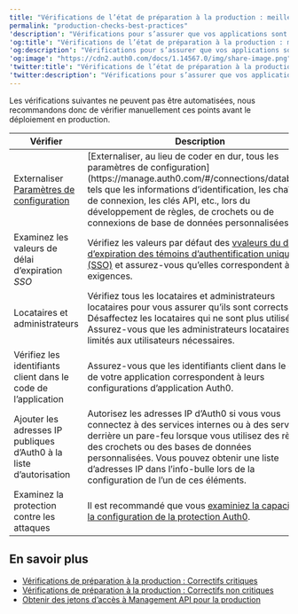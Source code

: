 ---
title: "Vérifications de l’état de préparation à la production : meilleures pratiques"
permalink: "production-checks-best-practices"
'description': "Vérifications pour s’assurer que vos applications sont conformes aux meilleures pratiques Auth0"
'og:title': "Vérifications de l’état de préparation à la production : meilleures pratiques"
'og:description': "Vérifications pour s’assurer que vos applications sont conformes aux meilleures pratiques Auth0"
'og:image': "https://cdn2.auth0.com/docs/1.14567.0/img/share-image.png"
'twitter:title': "Vérifications de l’état de préparation à la production : meilleures pratiques"
'twitter:description': "Vérifications pour s’assurer que vos applications sont conformes aux meilleures pratiques Auth0"
---

Les vérifications suivantes ne peuvent pas être automatisées, nous recommandons donc de vérifier manuellement ces points avant le déploiement en production.

<table class="table"><thead>
<tr>
<th>Vérifier</th>
<th>Description</th>
</tr>
</thead>
<tbody>
<tr>
<td>Externaliser <a href="/docs/docs/fr-ca/connections/database/mysql#4-add-configuration-parameters">Paramètres de configuration</a></td>
<td>[Externaliser, au lieu de coder en dur, tous les paramètres de configuration] (https://manage.auth0.com/#/connections/database), tels que les informations d’identification, les chaînes de connexion, les clés API, etc., lors du développement de règles, de crochets ou de connexions de base de données personnalisées.</td>
</tr>
<tr>
<td>Examinez les valeurs de délai d’expiration <dfn id="react-containers-DefinitionTooltip-0"><span class="tooltip-portal-underlined-word" data-react-universal-portal="">SSO</span></dfn></td>
<td>Vérifiez les valeurs par défaut des <a href="https://manage.auth0.com/#/account/advanced">vvaleurs du délai d’expiration des témoins d’authentification unique (SSO)</a> et assurez-vous qu’elles correspondent à vos exigences.</td>
</tr>
<tr>
<td>Locataires et administrateurs</td>
<td>Vérifiez tous les locataires et administrateurs locataires pour vous assurer qu’ils sont corrects. Désaffectez les locataires qui ne sont plus utilisés. Assurez-vous que les administrateurs locataires sont limités aux utilisateurs nécessaires.</td>
</tr>
<tr>
<td>Vérifiez les identifiants client dans le code de l’application</td>
<td>Assurez-vous que les identifiants client dans le code de votre application correspondent à leurs configurations d’application Auth0.</td>
</tr>
<tr>
<td>Ajouter les adresses IP publiques d’Auth0 à la liste d’autorisation</td>
<td>Autorisez les adresses IP d’Auth0 si vous vous connectez à des services internes ou à des services derrière un pare-feu lorsque vous utilisez des règles, des crochets ou des bases de données personnalisées. Vous pouvez obtenir une liste d’adresses IP dans l’info-bulle lors de la configuration de l’un de ces éléments.</td>
</tr>
<tr>
<td>Examinez la protection contre les attaques</td>
<td>Il est recommandé que vous <a href="https://auth0.com/docs/secure/attack-protection">examiniez la capacité et la configuration de la protection Auth0</a>.</td>
</tr>
</tbody>
</table>

## En savoir plus

* [Vérifications de préparation à la production : Correctifs critiques](/docs/fr-ca/deploy-monitor/pre-deployment-checks/production-check-required-fixes)
* [Vérifications de préparation à la production : Correctifs non critiques](/docs/fr-ca/deploy-monitor/pre-deployment-checks/production-check-recommended-fixes)
* [Obtenir des jetons d’accès à Management API pour la production](/docs/fr-ca/secure/tokens/access-tokens/management-api-access-tokens/get-management-api-access-tokens-for-production)